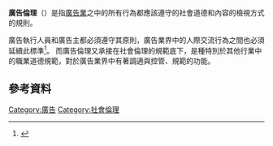 {{multiple issues|
{{expand|time=2017-04-06T08:20:55+00:00}}
{{expert|time=2017-04-06T08:20:55+00:00}}
{{refimprove|time=2017-04-06T08:20:55+00:00}}
}}
'''廣告倫理'''（{{lang-en|'''Advertising ethics'''}}）是指[[廣告業|廣告業]]之中的所有行為都應該遵守的社會道德和內容的檢視方式的規則。

廣告執行人員和廣告主都必須遵守其原則，廣告業界中的人際交流行為之間也必須延續此標準<ref>{{Cite web |url=http://joc.hcc.edu.pk/articlepdf/joc201300,%2033-44.pdf |title=存档副本 |access-date=2017-04-06 |archive-date=2020-11-25 |archive-url=https://web.archive.org/web/20201125230306/http://joc.hcc.edu.pk/articlepdf/joc201300,%2033-44.pdf |dead-url=no }}</ref>。
而廣告倫理又承接在社會倫理的規範底下，是種特別於其他行業中的職業道德規範，對於廣告業界中有著調適與控管、規範的功能。

== 參考資料 ==
<references />

[[Category:廣告|Category:廣告]]
[[Category:社會倫理|Category:社會倫理]]